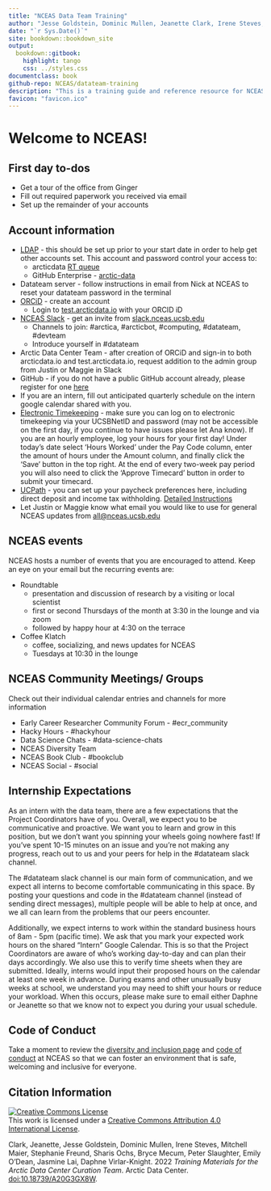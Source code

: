 ```yaml
---
title: "NCEAS Data Team Training"
author: "Jesse Goldstein, Dominic Mullen, Jeanette Clark, Irene Steves, Mitchell Maier, Bryce Mecum, Peter Slaughter, Emily O'Dean, Jasmine Lai, Daphne Virlar-Knight, Maggie Klope"
date: "`r Sys.Date()`"
site: bookdown::bookdown_site
output: 
  bookdown::gitbook:
    highlight: tango
    css: ../styles.css
documentclass: book
github-repo: NCEAS/datateam-training
description: "This is a training guide and reference resource for NCEAS data team members working on the SASAP and Arctic Data Center projects"
favicon: "favicon.ico"
---
```


# Welcome to NCEAS! {.unnumbered}

## First day to-dos {.unnumbered}

-   Get a tour of the office from Ginger
-   Fill out required paperwork you received via email
-   Set up the remainder of your accounts

## Account information {.unnumbered}

-   <a href="https://identity.nceas.ucsb.edu/identity/cgi-bin/ldapweb.cgi?cfg=account" target="_blank">LDAP</a> - this should be set up prior to your start date in order to help get other accounts set. This account and password control your access to:
    -   arcticdata <a href="https://support.nceas.ucsb.edu/rt/" target="_blank">RT queue</a>
    -   GitHub Enterprise - <a href="https://github.nceas.ucsb.edu/KNB/arctic-data/" target="_blank">arctic-data</a>
-   Datateam server - follow instructions in email from Nick at NCEAS to reset your datateam password in the terminal
-   <a href="https://orcid.org/register" target="_blank">ORCiD</a> - create an account
    -   Login to <a href="https://test.arcticdata.io" target="_blank">test.arcticdata.io</a> with your ORCID iD
-   <a href="http://nceas.slack.com" target="_blank">NCEAS Slack</a> - get an invite from <a href="http://slack.nceas.ucsb.edu" target="_blank">slack.nceas.ucsb.edu</a>
    -   Channels to join: #arctica, #arcticbot, #computing, #datateam, #devteam
    -   Introduce yourself in #datateam
-   Arctic Data Center Team - after creation of ORCiD and sign-in to both arcticdata.io and test.arcticdata.io, request addition to the admin group from Justin or Maggie in Slack
-   GitHub - if you do not have a public GitHub account already, please register for one <a href="https://github.com/join?source=header-home" target="_blank">here</a>
-   If you are an intern, fill out anticipated quarterly schedule on the intern google calendar shared with you.
-   <a href="https://timekeeping.ucsb.edu/" target="_blank">Electronic Timekeeping</a> - make sure you can log on to electronic timekeeping via your UCSBNetID and password (may not be accessible on the first day, if you continue to have issues please let Ana know). If you are an hourly employee, log your hours for your first day! Under today's date select 'Hours Worked' under the Pay Code column, enter the amount of hours under the Amount column, and finally click the 'Save' button in the top right. At the end of every two-week pay period you will also need to click the 'Approve Timecard' button in order to submit your timecard.\
-   <a href="https://www.ucpath.ucsb.edu/" target="_blank">UCPath</a> - you can set up your paycheck preferences here, including direct deposit and income tax withholding. <a href="https://timekeeping.ucsb.edu/sites/default/files/employee_hours_worked_0.pdf" target="_blank">Detailed Instructions</a>
-   Let Justin or Maggie know what email you would like to use for general NCEAS updates from [all\@nceas.ucsb.edu](mailto:all@nceas.ucsb.edu){.email}

## NCEAS events {.unnumbered}

NCEAS hosts a number of events that you are encouraged to attend. Keep an eye on your email but the recurring events are:

-   Roundtable
    -   presentation and discussion of research by a visiting or local scientist
    -   first or second Thursdays of the month at 3:30 in the lounge and via zoom
    -   followed by happy hour at 4:30 on the terrace
-   Coffee Klatch
    -   coffee, socializing, and news updates for NCEAS
    -   Tuesdays at 10:30 in the lounge

## NCEAS Community Meetings/ Groups {.unnumbered}

Check out their individual calendar entries and channels for more information

-   Early Career Researcher Community Forum - #ecr_community
-   Hacky Hours - #hackyhour
-   Data Science Chats - #data-science-chats
-   NCEAS Diversity Team
-   NCEAS Book Club - #bookclub
-   NCEAS Social - #social

## Internship Expectations {.unnumbered}

As an intern with the data team, there are a few expectations that the Project Coordinators have of you. Overall, we expect you to be communicative and proactive. We want you to learn and grow in this position, but we don't want you spinning your wheels going nowhere fast! If you've spent 10-15 minutes on an issue and you're not making any progress, reach out to us and your peers for help in the #datateam slack channel.

The #datateam slack channel is our main form of communication, and we expect all interns to become comfortable communicating in this space. By posting your questions and code in the #datateam channel (instead of sending direct messages), multiple people will be able to help at once, and we all can learn from the problems that our peers encounter.

Additionally, we expect interns to work within the standard business hours of 8am - 5pm (pacific time). We ask that you mark your expected work hours on the shared "Intern" Google Calendar. This is so that the Project Coordinators are aware of who's working day-to-day and can plan their days accordingly. We also use this to verify time sheets when they are submitted. Ideally, interns would input their proposed hours on the calendar at least one week in advance. During exams and other unusually busy weeks at school, we understand you may need to shift your hours or reduce your workload. When this occurs, please make sure to email either Daphne or Jeanette so that we know not to expect you during your usual schedule.

## Code of Conduct {.unnumbered}

Take a moment to review the [diversity and inclusion page](https://www.nceas.ucsb.edu/diversity-inclusion) and [code of conduct](https://live-ncea-ucsb-edu-v01.pantheonsite.io/sites/default/files/2020-02/NCEAS_Code-of-Conduct_2019.pdf) at NCEAS so that we can foster an environment that is safe, welcoming and inclusive for everyone.

## Citation Information {.unnumbered}

<a rel="license" href="http://creativecommons.org/licenses/by/4.0/"><img src="https://i.creativecommons.org/l/by/4.0/88x31.png" alt="Creative Commons License" style="border-width:0"/></a><br />This work is licensed under a <a rel="license" href="http://creativecommons.org/licenses/by/4.0/">Creative Commons Attribution 4.0 International License</a>.

Clark, Jeanette, Jesse Goldstein, Dominic Mullen, Irene Steves, Mitchell Maier, Stephanie Freund, Sharis Ochs, Bryce Mecum, Peter Slaughter, Emily O'Dean, Jasmine Lai, Daphne Virlar-Knight. 2022 *Training Materials for the Arctic Data Center Curation Team*. Arctic Data Center. <doi:10.18739/A20G3GX8W>.
